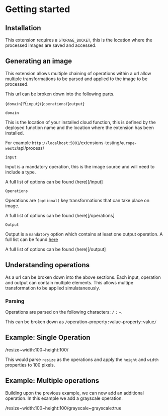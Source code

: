 # Getting started

## Installation

This extension requires a `STORAGE_BUCKET`, this is the location where the processed images are saved and accessed.

## Generating an image

This extension allows multiple chaining of operations within a url allow multiple transformations to be parsed and applied to the image to be processed.

This url can be broken down into the following parts.

{`domain`}?{`input`}/{`operations`/{`output`}

`domain`

This is the location of your installed cloud function, this is defined by the deployed function name and the location where the extension has been installed.

For example `http://localhost:5001`/extensions-testing/`europe-west2`/api/process/

`input`

Input is a mandatory operation, this is the image source and will need to include a type.

A full list of options can be found (here)[/input]

`Operations`

Operations are `(optional)` key transformations that can take place on image.

A full list of options can be found (here)[/operations]

`Output`

Output is a `mandatory` option which contains at least one output operation. A full list can be found [here](https://todo-output-ops-link)

A full list of options can be found (here)[/output]

## Understanding operations

As a url can be broken down into the above sections. Each input, operation and output can contain multiple elements. This allows multipe transformation to be applied simulataneously.

### Parsing

Operations are parsed on the following characters: `/` `:` `~`.

This can be broken down as `/`operation`~`property`:`value`~`property`:`value`/`

## Example: Single Operation

/resize~width:100~height:100/

This would parse `resize` as the operations and apply the `height` and `width` properties to 100 pixels.

## Example: Multiple operations

Building upon the previous example, we can now add an additional operation. In this example we add a grayscale operation.

/resize~width:100~height:100/grayscale~grayscale:true
